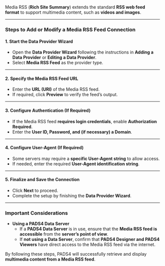 
Media RSS (**Rich Site Summary**) extends the standard **RSS web feed format** to support multimedia content, such as **videos and images**.

---

### **Steps to Add or Modify a Media RSS Feed Connection**  

#### **1. Start the Data Provider Wizard**  
- Open the **Data Provider Wizard** following the instructions in **Adding a Data Provider** or **Editing a Data Provider**.  
- Select **Media RSS Feed** as the provider type.  

---

#### **2. Specify the Media RSS Feed URL**  
- Enter the **URL (URI)** of the Media RSS feed.  
- If required, click **Preview** to verify the feed’s output.  

---

#### **3. Configure Authentication (If Required)**  
- If the Media RSS feed **requires login credentials**, enable **Authorization Required**.  
- Enter the **User ID, Password, and (if necessary) a Domain**.  

---

#### **4. Configure User-Agent (If Required)**  
- Some servers may require a **specific User-Agent string** to allow access.  
- If needed, enter the required **User-Agent identification string**.  

---

#### **5. Finalize and Save the Connection**  
- Click **Next** to proceed.  
- Complete the setup by finishing the **Data Provider Wizard**.  

---

### **Important Considerations**  
- **Using a PADS4 Data Server**  
  - If a **PADS4 Data Server** is in use, ensure that the **Media RSS feed is accessible** from the **server’s point of view**.  
  - If **not using a Data Server**, confirm that **PADS4 Designer and PADS4 Viewers** have direct access to the Media RSS feed via the internet.  

By following these steps, PADS4 will successfully retrieve and display **multimedia content from a Media RSS feed**.  
